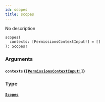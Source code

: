 ```yaml
---
id: scopes
title: scopes
---
```


No description

```graphql
scopes(
  contexts: [PermissionsContextInput!] = []
): Scopes!

```

### Arguments

#### `contexts` ([`[PermissionsContextInput!]`](/graphql/inputs/permissions-context-input))

### Type

#### [`Scopes`](/graphql/objects/scopes)
